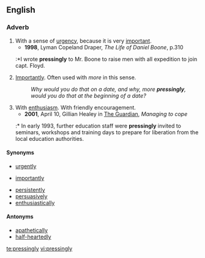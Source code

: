 ==English==

===Adverb===
{{en-adv}}

# With a sense of [[urgency]], because it is very [[important]].
#*'''1998''', Lyman Copeland Draper, ''The Life of Daniel Boone'', p.310
#:*I wrote '''pressingly''' to Mr. Boone to raise men with all expedition to join capt. Floyd.
# [[importantly|Importantly]]. Often used with ''more'' in this sense.
#:''Why would you do that on a date, and why, more '''pressingly''', would you do that at the beginning of a date?'' 
# With [[enthusiasm]]. With friendly encouragement.
#*'''2001''', April 10,  Gillian Healey in [[w:The Guardian|The Guardian]], ''Managing to cope''
#:* In early 1993, further education staff were '''pressingly''' invited to seminars, workshops and training days to prepare for liberation from the local education authorities. 

====Synonyms====
{{sense|urgency}}
*[[urgently]]
{{sense|important}}
*[[importantly]]
{{sense|enthusiasm}}
*[[persistently]]
*[[persuasively]]
*[[enthusiastically]]

====Antonyms====
*[[apathetically]]
*[[half-heartedly]]

[[te:pressingly]]
[[vi:pressingly]]